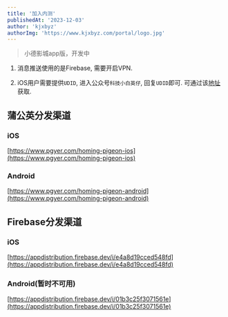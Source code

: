 ```yaml
---
title: '加入内测'
publishedAt: '2023-12-03'
author: 'kjxbyz'
authorImg: 'https://www.kjxbyz.com/portal/logo.jpg'
---
```


> 小德影城app版，开发中

1. 消息推送使用的是Firebase, 需要开启VPN.

2. iOS用户需要提供`UDID`, 进入公众号`科技小白英仔`, 回复`UDID`即可. 可通过该[地址](https://www.pgyer.com/tools/udid)获取.

## 蒲公英分发渠道

### iOS

[https://www.pgyer.com/homing-pigeon-ios](https://www.pgyer.com/homing-pigeon-ios)

### Android

[https://www.pgyer.com/homing-pigeon-android](https://www.pgyer.com/homing-pigeon-android)


## Firebase分发渠道

### iOS

[https://appdistribution.firebase.dev/i/e4a8d19cced548fd](https://appdistribution.firebase.dev/i/e4a8d19cced548fd)

### Android(暂时不可用)

[https://appdistribution.firebase.dev/i/01b3c25f3071561e](https://appdistribution.firebase.dev/i/01b3c25f3071561e)
